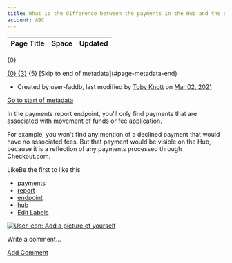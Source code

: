 ```yaml
---
title: What is the difference between the payments in the Hub and the ones in the payments report endpoint?
account: ABC
---
```


<table class="aui"> <thead> <tr class="header"> <th class="search-result-title">Page Title</th> <th class="search-result-space">Space</th> <th class="search-result-date">Updated</th> </tr> </thead> </table> <p class="search-result-count">{0}</p> <tr class="search-result"> <td class="search-result-title"><a href="{1}" class="content-type-{2}"><span>{0}</span></a></td> <td class="search-result-space"><a class="space" href="/display/{4}/" title="{3}">{3}</a></td> <td class="search-result-date"><span class="date" title="{6}">{5}</span></td> </tr> [Skip to end of metadata](#page-metadata-end)

*   Created by user-faddb, last modified by [Toby Knott](    /display/~toby.knott
    ) on [Mar 02, 2021](/pages/diffpagesbyversion.action?pageId=721061&selectedPageVersions=2&selectedPageVersions=3 "Show changes")

[Go to start of metadata](#page-metadata-start)

In the payments report endpoint, you'll only find payments that are associated with movement of funds or fee application.

For example, you won't find any mention of a declined payment that would have no associated fees. But that payment would be visible on the Hub, because it is a reflection of any payments processed through Checkout.com.

LikeBe the first to like this

*   [payments](/label/FAQ/payments)
*   [report](/label/FAQ/report)
*   [endpoint](/label/FAQ/endpoint)
*   [hub](/label/FAQ/hub)
*   [Edit Labels](# "Edit Labels (Type 'l')")

[![User icon: Add a picture of yourself](/s/en_GB/7901/abf7b35644d5a5d1d7e4b0969a83e8eb2b569fb5/_/images/icons/profilepics/add_profile_pic.svg)](/users/profile/editmyprofilepicture.action)

Write a comment…

[Add Comment](/pages/viewpage.action?pageId=721061&showComments=true&showCommentArea=true#addcomment)